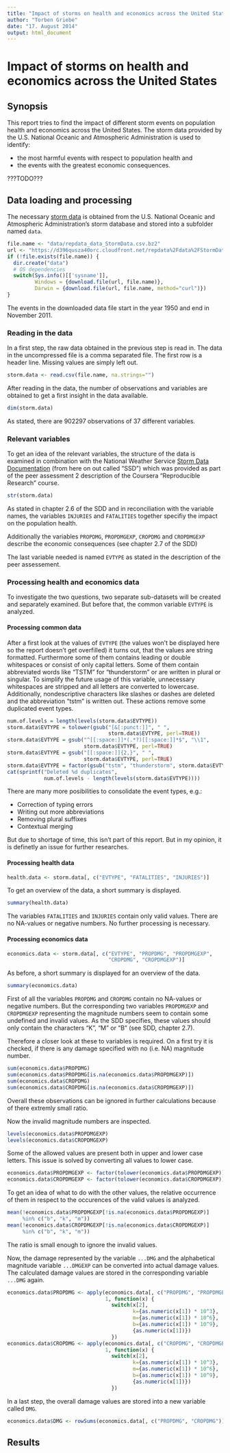 ---
title: "Impact of storms on health and economics across the United States"
author: "Torben Griebe"
date: "17. August 2014"
output: html_document
---

Impact of storms on health and economics across the United States
=================================================================

Synopsis
--------
This report tries to find the impact of different storm events on population
health and economics across the United States. The storm data provided by the
U.S. National Oceanic and Atmospheric Administration is used to identify:

* the most harmful events with respect to population health and
* the events with the greatest economic consequences. 

???TODO???

Data loading and processing
---------------------------
The necessary 
[storm data](https://d396qusza40orc.cloudfront.net/repdata%2Fdata%2FStormData.csv.bz2) 
is obtained from the U.S. National Oceanic and Atmospheric Administration's 
storm database and stored into a subfolder named `data`.
```{r}
file.name <- "data/repdata_data_StormData.csv.bz2"
url <- "https://d396qusza40orc.cloudfront.net/repdata%2Fdata%2FStormData.csv.bz2"
if (!file.exists(file.name)) {
  dir.create("data")
  # OS dependencies
  switch(Sys.info()[['sysname']],
         Windows = {download.file(url, file.name)},
         Darwin = {download.file(url, file.name, method="curl")})
}
```
The events in the downloaded data file start in the year 1950 and end in 
November 2011.

### Reading in the data
In a first step, the raw data obtained in the previous step is read in. 
The data in the uncompressed file is a comma separated file. The first row is a header line. Missing values are simply left out. 
```{r}
storm.data <- read.csv(file.name, na.strings="")
```
After reading in the data, the number of observations and variables are obtained
to get a first insight in the data available. 
```{r}
dim(storm.data)
```
As stated, there are 902297 observations of 37 different variables.

### Relevant variables
To get an idea of the relevant variables, the structure of the data is examined
in combination with the National Weather Service 
[Storm Data Documentation](https://d396qusza40orc.cloudfront.net/repdata%2Fpeer2_doc%2Fpd01016005curr.pdf)
(from here on out called "SSD") which was provided as part of the 
peer assessment 2 description of the Coursera "Reproducible Research" course.
```{r}
str(storm.data)
```
As stated in chapter 2.6 of the SDD and in reconciliation with the 
variable names, the variables `INJURIES` and `FATALITIES` together specifiy the
impact on the population health.

Additionally the variables `PROPDMG`, `PROPDMGEXP`, `CROPDMG` and `CROPDMGEXP`
describe the economic consequences (see chapter 2.7 of the SDD)

The last variable needed is named `EVTYPE` as stated in the description of the
peer assessement.

### Processing health and economics data

To investigate the two questions, two separate sub-datasets will be created and
separately examined. But before that, the common variable `EVTYPE` is analyzed.

#### Processing common data
After a first look at the values of `EVTYPE` (the values won't be displayed 
here so the report doesn't get overfilled) it turns out, that the values 
are string formatted. 
Furthermore some of them contains leading or double whitespaces 
or consist of only capital letters. Some of them contain abbreviated words like
"TSTM" for "thunderstorm" or are written in plural or singular.
To simplify the future usage of this variable, unnecessary whitespaces are 
stripped and all letters are converted to lowercase. Additionally, 
nondescriptive characters like slashes or dashes are deleted and the 
abbreviation "tstm" is written out. 
These actions remove some duplicated event types. 
```{r}
num.of.levels = length(levels(storm.data$EVTYPE))
storm.data$EVTYPE = tolower(gsub("[&[:punct:]]", " ", 
                                 storm.data$EVTYPE, perl=TRUE))
storm.data$EVTYPE = gsub("^[[:space:]]*(.*?)[[:space:]]*$", "\\1", 
                         storm.data$EVTYPE, perl=TRUE)
storm.data$EVTYPE = gsub("[[:space:]]{2,}", " ", 
                         storm.data$EVTYPE, perl=TRUE)
storm.data$EVTYPE = factor(gsub("tstm", "thunderstorm", storm.data$EVTYPE))
cat(sprintf("Deleted %d duplicates", 
            num.of.levels - length(levels(storm.data$EVTYPE))))
```
There are many more posibilities to consolidate the event types, e.g.: 

* Correction of typing errors
* Writing out more abbreviations
* Removing plural suffixes
* Contextual merging

But due to shortage of time, this isn't part of this report. But in my opinion,
it is definetly an issue for further researches.

#### Processing health data
```{r}
health.data <- storm.data[, c("EVTYPE", "FATALITIES", "INJURIES")]
```
To get an overview of the data, a short summary is displayed.
```{r}
summary(health.data)
```
The variables `FATALITIES` and `INJURIES` contain only valid values. There are
no NA-values or negative numbers. No further processing is necessary. 

#### Processing economics data
```{r}
economics.data <- storm.data[, c("EVTYPE", "PROPDMG", "PROPDMGEXP", 
                                 "CROPDMG", "CROPDMGEXP")]
```
As before, a short summary is displayed for an overview of the data.
```{r}
summary(economics.data)
```
First of all the variables `PROPDMG` and `CROPDMG` contain no NA-values or 
negative numbers. But the corresponding two variables `PROPDMGEXP` and 
`CROPDMGEXP` representing the magnitude numbers seem to contain some undefined
and invalid values. As the SDD specifies, these values should only contain the
characters "K", "M" or "B" (see SDD, chapter 2.7).


Therefore a closer look at these to variables is required.
On a first try it is checked, if there is any damage specified with no (i.e. NA)
magnitude number.
```{r}
sum(economics.data$PROPDMG)
sum(economics.data$PROPDMG[is.na(economics.data$PROPDMGEXP)])
sum(economics.data$CROPDMG)
sum(economics.data$CROPDMG[is.na(economics.data$CROPDMGEXP)])
```
Overall these observations can be ignored in further calculations 
because of there extremly small ratio.


Now the invalid magnitude numbers are inspected.
```{r}
levels(economics.data$PROPDMGEXP)
levels(economics.data$CROPDMGEXP)
```
Some of the allowed values are present both in upper and lower case letters. 
This issue is solved by converting all values to lower case.
```{r}
economics.data$PROPDMGEXP <- factor(tolower(economics.data$PROPDMGEXP))
economics.data$CROPDMGEXP <- factor(tolower(economics.data$CROPDMGEXP))
```
To get an idea of what to do with the other values, the relative occurrence of
them in respect to the occurences of the valid values is analyzed.
```{r}
mean(!economics.data$PROPDMGEXP[!is.na(economics.data$PROPDMGEXP)] 
     %in% c("b", "k", "m"))
mean(!economics.data$CROPDMGEXP[!is.na(economics.data$CROPDMGEXP)] 
     %in% c("b", "k", "m"))
```
The ratio is small enough to ignore the invalid values.


Now, the damage represented by the variable `...DMG` and the 
alphabetical magnitude variable `...DMGEXP` can be converted into actual 
damage values. The calculated damage values are stored
in the corresponding variable `...DMG` again.
```{r}
economics.data$PROPDMG <- apply(economics.data[, c("PROPDMG", "PROPDMGEXP")],
                                1, function(x) {
                                  switch(x[2],
                                         k={as.numeric(x[1]) * 10^3},
                                         m={as.numeric(x[1]) * 10^6},
                                         b={as.numeric(x[1]) * 10^9},
                                         {as.numeric(x[1])})
                                  })
economics.data$CROPDMG <- apply(economics.data[, c("CROPDMG", "CROPDMGEXP")],
                                1, function(x) {
                                  switch(x[2],
                                         k={as.numeric(x[1]) * 10^3},
                                         m={as.numeric(x[1]) * 10^6},
                                         b={as.numeric(x[1]) * 10^9},
                                         {as.numeric(x[1])})
                                  })
```

In a last step, the overall damage values are stored into a new variable
called `DMG`.
```{r}
economics.data$DMG <- rowSums(economics.data[, c("PROPDMG", "CROPDMG")])
```

Results
-------

